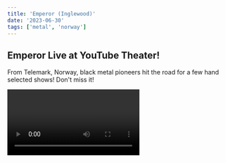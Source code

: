 ```yaml
---
title: 'Emperor (Inglewood)'
date: '2023-06-30'
tags: ['metal', 'norway']
---
```

## Emperor Live at YouTube Theater!

From Telemark, Norway, black metal pioneers hit the road for a few hand selected shows! Don't miss it!

<CustomImage src="https://raw.githubusercontent.com/ehawyeehaw/nublogposts/main/images/emperorBand.png" alt="Emperor" />

<Video id="cRvz2avqXxY" />

## Emperor Bio:

(All Credit to Band/Labels)
(Purely For Info Purposes)

Emperor is a Norwegian black metal band formed in 1991 in Notodden by guitarist and vocalist Ihsahn (Vegard Sverre Tveitan), guitarist Samoth (Tomas Thormodsæter Haugen), and drummer Faust (Bård Eithun). The band is known for its pioneering role in the Norwegian black metal scene and is considered one of the most influential bands in the genre.

Emperor's music is characterized by its symphonic and atmospheric elements, aggressive guitar riffs, intricate melodies, and complex song structures. Their lyrical themes often explore topics such as Norse mythology, darkness, and anti-Christianity.

The band released their debut album, "In the Nightside Eclipse," in 1994, which received critical acclaim and is widely regarded as a classic in the black metal genre. This album helped establish Emperor as a leading force in the Norwegian black metal scene.

Throughout their career, Emperor released several highly acclaimed albums, including "Anthems to the Welkin at Dusk" (1997), "IX Equilibrium" (1999), and "Prometheus: The Discipline of Fire & Demise" (2001). Each album showcased the band's musical evolution and innovative approach to black metal.

In addition to their studio albums, Emperor is known for their intense and theatrical live performances, which often feature elaborate stage sets and costumes. The band has toured extensively around the world and has gained a dedicated fan base worldwide.

Although Emperor disbanded in 2001, they reunited for a series of live performances and festival appearances in the years following their breakup. Despite occasional hiatuses, Emperor's influence on the black metal genre remains profound, and their music continues to inspire and captivate audiences around the globe.


